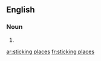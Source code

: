 {{also|sticking-places}}
==English==

===Noun===
{{head|en|noun plural form}}

# {{plural of|sticking place|lang=en}}

[[ar:sticking places]]
[[fr:sticking places]]